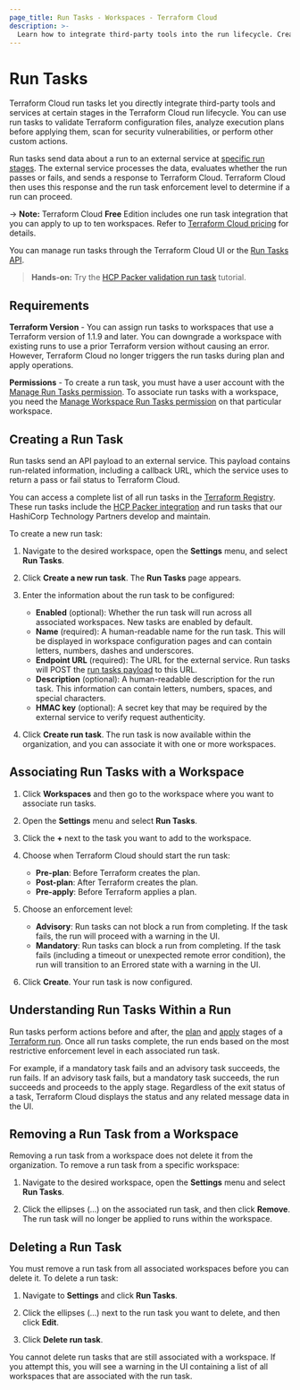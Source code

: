 ```yaml
---
page_title: Run Tasks - Workspaces - Terraform Cloud
description: >-
  Learn how to integrate third-party tools into the run lifecycle. Create and delete run tasks and associate them with workspaces.
---
```


# Run Tasks

Terraform Cloud run tasks let you directly integrate third-party tools and services at certain stages in the Terraform Cloud run lifecycle. You can use run tasks to validate Terraform configuration files, analyze execution plans before applying them, scan for security vulnerabilities, or perform other custom actions.

Run tasks send data about a run to an external service at [specific run stages](#understanding-run-tasks-within-a-run). The external service processes the data, evaluates whether the run passes or fails, and sends a response to Terraform Cloud. Terraform Cloud then uses this response and the run task enforcement level to determine if a run can proceed.

<!-- BEGIN: TFC:only name:pnp-callout -->
-> **Note:** Terraform Cloud **Free** Edition includes one run task integration that you can apply to up to ten workspaces. Refer to [Terraform Cloud pricing](https://www.hashicorp.com/products/terraform/pricing) for details.
<!-- END: TFC:only name:pnp-callout -->

You can manage run tasks through the Terraform Cloud UI or the [Run Tasks API](/terraform/cloud-docs/api-docs/run-tasks/run-tasks).

> **Hands-on:** Try the [HCP Packer validation run task](/packer/tutorials/hcp/setup-tfc-run-task) tutorial.

## Requirements

**Terraform Version** - You can assign run tasks to workspaces that use a Terraform version of 1.1.9 and later. You can downgrade a workspace with existing runs to use a prior Terraform version without causing an error. However, Terraform Cloud no longer triggers the run tasks during plan and apply operations.

**Permissions** - To create a run task, you must have a user account with the [Manage Run Tasks permission](/terraform/cloud-docs/users-teams-organizations/permissions#manage-run-tasks). To associate run tasks with a workspace, you need the [Manage Workspace Run Tasks permission](/terraform/cloud-docs/users-teams-organizations/permissions#general-workspace-permissions) on that particular workspace.

## Creating a Run Task

Run tasks send an API payload to an external service. This payload contains run-related information, including a callback URL, which the service uses to return a pass or fail status to Terraform Cloud.

You can access a complete list of all run tasks in the [Terraform Registry](https://registry.terraform.io/browse/run-tasks). These run tasks include the [HCP Packer integration](/terraform/cloud-docs/integrations/run-tasks#hcp-packer-run-task) and run tasks that our HashiCorp Technology Partners develop and maintain.

To create a new run task:

1. Navigate to the desired workspace, open the **Settings** menu, and select **Run Tasks**.

1. Click **Create a new run task**. The **Run Tasks** page appears.

1. Enter the information about the run task to be configured:

   - **Enabled** (optional): Whether the run task will run across all associated workspaces. New tasks are enabled by default.
   - **Name** (required): A human-readable name for the run task. This will be displayed in workspace configuration pages and can contain letters, numbers, dashes and underscores.
   - **Endpoint URL** (required): The URL for the external service. Run tasks will POST the [run tasks payload](/terraform/cloud-docs/integrations/run-tasks#integration-details) to this URL.
   - **Description** (optional): A human-readable description for the run task. This information can contain letters, numbers, spaces, and special characters.
   - **HMAC key** (optional): A secret key that may be required by the external service to verify request authenticity.

1. Click **Create run task**. The run task is now available within the organization, and you can associate it with one or more workspaces.

## Associating Run Tasks with a Workspace

1. Click **Workspaces** and then go to the workspace where you want to associate run tasks.

1. Open the **Settings** menu and select **Run Tasks**.

1. Click the **+** next to the task you want to add to the workspace.

1. Choose when Terraform Cloud should start the run task:

   - **Pre-plan**: Before Terraform creates the plan.
   - **Post-plan**: After Terraform creates the plan.
   - **Pre-apply**: Before Terraform applies a plan.

1. Choose an enforcement level:

   - **Advisory**: Run tasks can not block a run from completing. If the task fails, the run will proceed with a warning in the UI.
   - **Mandatory**: Run tasks can block a run from completing. If the task fails (including a timeout or unexpected remote error condition), the run will transition to an Errored state with a warning in the UI.

1. Click **Create**. Your run task is now configured.

## Understanding Run Tasks Within a Run

Run tasks perform actions before and after, the [plan](/terraform/cloud-docs/run/states#the-plan-stage) and [apply](/terraform/cloud-docs/run/states#the-apply-stage) stages of a [Terraform run](/terraform/cloud-docs/run/remote-operations). Once all run tasks complete, the run ends based on the most restrictive enforcement level in each associated run task.

For example, if a mandatory task fails and an advisory task succeeds, the run fails. If an advisory task fails, but a mandatory task succeeds, the run succeeds and proceeds to the apply stage. Regardless of the exit status of a task, Terraform Cloud displays the status and any related message data in the UI.

## Removing a Run Task from a Workspace

Removing a run task from a workspace does not delete it from the organization. To remove a run task from a specific workspace:

1. Navigate to the desired workspace, open the **Settings** menu and select **Run Tasks**.

1. Click the ellipses (...) on the associated run task, and then click **Remove**. The run task will no longer be applied to runs within the workspace.

## Deleting a Run Task

You must remove a run task from all associated workspaces before you can delete it. To delete a run task:

1. Navigate to **Settings** and click **Run Tasks**.

1. Click the ellipses (...) next to the run task you want to delete, and then click **Edit**.

1. Click **Delete run task**.

You cannot delete run tasks that are still associated with a workspace. If you attempt this, you will see a warning in the UI containing a list of all workspaces that are associated with the run task.
